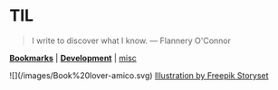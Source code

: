 # TIL
> I write to discover what I know. — Flannery O'Connor

[**Bookmarks**](/bookmarks) | [**Development**](/development) | [misc](/misc/feedbacks)

<div className="flex items-center justify-center">
    ![](/images/Book%20lover-amico.svg)
    <a href="https://storyset.com/education">Illustration by Freepik Storyset</a>
</div>
